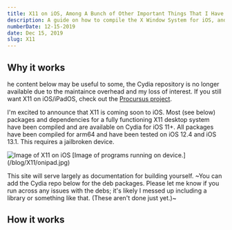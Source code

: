 ```yaml
---
title: X11 on iOS, Among A Bunch of Other Important Things That I Have To Share With You 
description: A guide on how to compile the X Window System for iOS, and how to upload a repository to GitHub without encountering any issues
numberDate: 12-15-2019
date: Dec 15, 2019
slug: X11
---
```

## Why it works
he content below may be useful to some, the Cydia repository is no longer available due to the maintaince overhead and my loss of interest. If you still want X11 on iOS/iPadOS, check out the <a href="https://github.com/ProcursusTeam/Procursus">Procursus project</a>.


I'm excited to announce that X11 is coming soon to iOS. Most (see below) packages and dependencies for a fully functioning X11 desktop system have been compiled and are available on Cydia for iOS 11+. All packages have been compiled for arm64 and have been tested on iOS 12.4 and iOS 13.1. This requires a jailbroken device.

<Image src="/blog/X11/x11.png" alt="Image of X11 on iOS" width={600} height={400} />
[Image of programs running on device.](/blog/X11/onipad.jpg)

This site will serve largely as documentation for building yourself. ~You can add the Cydia repo below for the deb packages. Please let me know if you run across any issues with the debs; it's likely I messed up including a library or something like that. (These aren't done just yet.)~

## How it works
